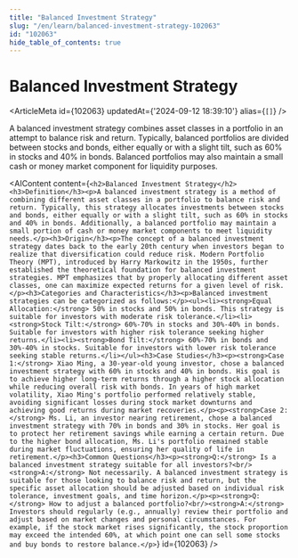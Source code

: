 ```yaml
---
title: "Balanced Investment Strategy"
slug: "/en/learn/balanced-investment-strategy-102063"
id: "102063"
hide_table_of_contents: true
---
```



# Balanced Investment Strategy

<ArticleMeta id={102063} updatedAt={'2024-09-12 18:39:10'} alias={`[]`} />
<div className='border-solid border-b border-t-0 my-4 border-[var(--ifm-color-gray-300)]' />

A balanced investment strategy combines asset classes in a portfolio in an attempt to balance risk and return. Typically, balanced portfolios are divided between stocks and bonds, either equally or with a slight tilt, such as 60% in stocks and 40% in bonds. Balanced portfolios may also maintain a small cash or money market component for liquidity purposes.

<AIContent content={`<h2>Balanced Investment Strategy</h2><h3>Definition</h3><p>A balanced investment strategy is a method of combining different asset classes in a portfolio to balance risk and return. Typically, this strategy allocates investments between stocks and bonds, either equally or with a slight tilt, such as 60% in stocks and 40% in bonds. Additionally, a balanced portfolio may maintain a small portion of cash or money market components to meet liquidity needs.</p><h3>Origin</h3><p>The concept of a balanced investment strategy dates back to the early 20th century when investors began to realize that diversification could reduce risk. Modern Portfolio Theory (MPT), introduced by Harry Markowitz in the 1950s, further established the theoretical foundation for balanced investment strategies. MPT emphasizes that by properly allocating different asset classes, one can maximize expected returns for a given level of risk.</p><h3>Categories and Characteristics</h3><p>Balanced investment strategies can be categorized as follows:</p><ul><li><strong>Equal Allocation:</strong> 50% in stocks and 50% in bonds. This strategy is suitable for investors with moderate risk tolerance.</li><li><strong>Stock Tilt:</strong> 60%-70% in stocks and 30%-40% in bonds. Suitable for investors with higher risk tolerance seeking higher returns.</li><li><strong>Bond Tilt:</strong> 60%-70% in bonds and 30%-40% in stocks. Suitable for investors with lower risk tolerance seeking stable returns.</li></ul><h3>Case Studies</h3><p><strong>Case 1:</strong> Xiao Ming, a 30-year-old young investor, chose a balanced investment strategy with 60% in stocks and 40% in bonds. His goal is to achieve higher long-term returns through a higher stock allocation while reducing overall risk with bonds. In years of high market volatility, Xiao Ming's portfolio performed relatively stable, avoiding significant losses during stock market downturns and achieving good returns during market recoveries.</p><p><strong>Case 2:</strong> Ms. Li, an investor nearing retirement, chose a balanced investment strategy with 70% in bonds and 30% in stocks. Her goal is to protect her retirement savings while earning a certain return. Due to the higher bond allocation, Ms. Li's portfolio remained stable during market fluctuations, ensuring her quality of life in retirement.</p><h3>Common Questions</h3><p><strong>Q:</strong> Is a balanced investment strategy suitable for all investors?<br/><strong>A:</strong> Not necessarily. A balanced investment strategy is suitable for those looking to balance risk and return, but the specific asset allocation should be adjusted based on individual risk tolerance, investment goals, and time horizon.</p><p><strong>Q:</strong> How to adjust a balanced portfolio?<br/><strong>A:</strong> Investors should regularly (e.g., annually) review their portfolio and adjust based on market changes and personal circumstances. For example, if the stock market rises significantly, the stock proportion may exceed the intended 60%, at which point one can sell some stocks and buy bonds to restore balance.</p>`} id={102063} />
